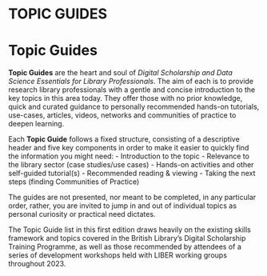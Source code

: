 # **TOPIC GUIDES** {.unnumbered}

# Topic Guides {.unnumbered}

**Topic Guides** are the heart and soul of *Digital Scholarship and Data Science Essentials for Library Professionals*. The aim of each is to provide research library professionals with a gentle and concise introduction to the key topics in this area today. They offer those with no prior knowledge, quick and curated guidance to personally recommended hands-on tutorials, use-cases, articles, videos, networks and communities of practice to deepen learning.

Each **Topic Guide** follows a fixed structure, consisting of a descriptive header and five key components in order to make it easier to quickly find the information you might need: 
- Introduction to the topic
- Relevance to the library sector (case studies/use cases)
- Hands-on activities and other self-guided tutorial(s)
- Recommended reading & viewing
- Taking the next steps (finding Communities of Practice)

The guides are not presented, nor meant to be completed, in any particular order, rather, you are invited to jump in and out of individual topics as personal curiosity or practical need dictates.

The Topic Guide list in this first edition draws heavily on the existing skills framework and topics covered in the British Library’s Digital Scholarship Training Programme, as well as those recommended by attendees of a series of development workshops held with LIBER working groups throughout 2023.
